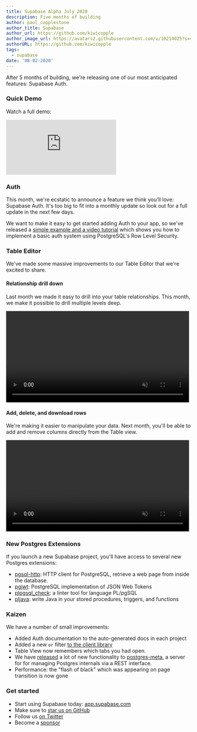 ```yaml
---
title: Supabase Alpha July 2020
description: Five months of building
author: paul_copplestone
author_title: Supabase
author_url: https://github.com/kiwicopple
author_image_url: https://avatars2.githubusercontent.com/u/10214025?s=400&u=c6775be2ae667e2acae3ccd347fed62bb3f5b3e7&v=4
authorURL: https://github.com/kiwicopple
tags:
  - supabase
date: '08-02-2020'
---
```


After 5 months of building, we're releasing one of our most anticipated features: Supabase Auth.

### Quick Demo

Watch a full demo:

<div className="video-container">
  <iframe
className="w-full"
src="https://www.loom.com/embed/17fbbc3bc9b2459eb0efbbb174b2ce7b"
    frameBorder="0"
    allowFullScreen

> </iframe>

</div>

### Auth

This month, we're ecstatic to announce a feature we think you'll love: Supabase Auth. It's too big to fit into a monthly update so look out for a full update in the next few days.

We want to make it easy to get started adding Auth to your app, so we've released a [simple example and a video tutorial](https://dev.to/supabase/create-a-slack-clone-with-next-js-and-supabase-3lhd) which shows you how to implement a basic auth system using PostgreSQL's Row Level Security.

### Table Editor

We've made some massive improvements to our Table Editor that we're excited to share.

#### Relationship drill down

Last month we made it easy to drill into your table relationships. This month, we make it possible to drill multiple levels deep.

<video width="99%" autoPlay="" loop="" muted="" playsInline="" controls="true">
  <source
    src="https://xguihxuzqibwxjnimxev.supabase.co/storage/v1/object/public/videos/docs/relational-drilldown-zoom.mp4"
    type="video/mp4"
  />
</video>

#### Add, delete, and download rows

We're making it easier to manipulate your data. Next month, you'll be able to add and remove columns directly from the Table view.

<video width="99%" autoPlay="" loop="" muted="" playsInline="" controls="true">
  <source
    src="https://xguihxuzqibwxjnimxev.supabase.co/storage/v1/object/public/videos/docs/csv-download-zoom.mp4"
    type="video/mp4"
  />
</video>

### New Postgres Extensions

If you launch a new Supabase project, you'll have access to several new Postgres extensions:

- [pgsql-http](https://github.com/pramsey/pgsql-http): HTTP client for PostgreSQL, retrieve a web page from inside the database.
- [pgjwt](https://github.com/michelp/pgjwt): PostgreSQL implementation of JSON Web Tokens
- [plpgsql_check](https://github.com/okbob/plpgsql_check): a linter tool for language PL/pgSQL
- [pljava](https://github.com/tada/pljava): write Java in your stored procedures, triggers, and functions

### Kaizen

We have a number of small improvements:

- Added Auth documentation to the auto-generated docs in each project
- Added a new `or` filter [to the client library](/docs/library/get#or)
- Table View now remembers which tabs you had open.
- We have [released](https://github.com/supabase/postgres-meta/releases) a lot of new functionality to [postgres-meta](https://github.com/supabase/postgres-meta), a server for for managing Postgres internals via a REST interface.
- Performance: the "flash of black" which was appearing on page transition is now gone

### Get started

- Start using Supabase today: [app.supabase.com](https://app.supabase.com)
- Make sure to [star us on GitHub](https://github.com/supabase/supabase)
- Follow us [on Twitter](https://twitter.com/supabase)
- Become a [sponsor](https://github.com/sponsors/supabase)
